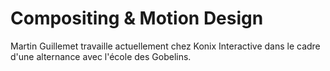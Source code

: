 # Compositing & Motion Design

Martin Guillemet travaille actuellement chez Konix Interactive dans le cadre d'une alternance avec l'école des Gobelins.
